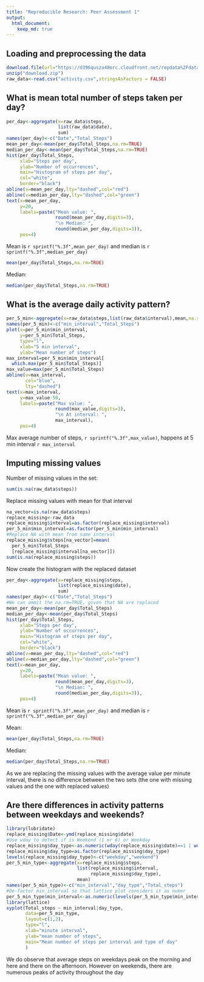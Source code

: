 ```yaml
---
title: "Reproducible Research: Peer Assessment 1"
output: 
  html_document:
    keep_md: true
---
```



## Loading and preprocessing the data
```r
download.file(url="https://d396qusza40orc.cloudfront.net/repdata%2Fdata%2Factivity.zip", destfile="download.zip")
unzip("download.zip")
raw_data<-read.csv("activity.csv",stringsAsFactors = FALSE)
```


## What is mean total number of steps taken per day?
```r
per_day<-aggregate(x=raw_data$steps,
                   list(raw_data$date),
                   sum)
names(per_day)<-c("Date","Total_Steps")
mean_per_day<-mean(per_day$Total_Steps,na.rm=TRUE)
median_per_day<-mean(per_day$Total_Steps,na.rm=TRUE)
hist(per_day$Total_Steps, 
     xlab="Steps per day",
     ylab="Number of occurrences",
     main="Histogram of steps per day",
     col="white",
     border="black")
abline(v=mean_per_day,lty="dashed",col="red")
abline(v=median_per_day,lty="dashed",col="green")
text(x=mean_per_day,
     y=20,
     labels=paste("Mean value: ",
                  round(mean_per_day,digits=3),
                  "\n Median: ",
                  round(median_per_day,digits=3)),
     pos=4)
```

Mean is `r sprintf("%.3f",mean_per_day)` and median is `r sprintf("%.3f",median_per_day)`
```r
mean(per_day$Total_Steps,na.rm=TRUE)
```
Median:
```r
median(per_day$Total_Steps,na.rm=TRUE)
```


## What is the average daily activity pattern?
```r
per_5_min<-aggregate(x=raw_data$steps,list(raw_data$interval),mean,na.rm=TRUE)
names(per_5_min)<-c("min_interval","Total_Steps")
plot(x=per_5_min$min_interval,
     y=per_5_min$Total_Steps,
     type="l",
     xlab="5 min interval",
     ylab="Mean number of steps")
max_interval=per_5_min$min_interval[
  which.max(per_5_min$Total_Steps)]
max_value=max(per_5_min$Total_Steps)
abline(v=max_interval,
       col="blue",
       lty="dashed")
text(x=max_interval,
     y=max_value-50,
     labels=paste("Max value: ",
                  round(max_value,digits=3),
                  "\n At interval: ",
                  max_interval),
     pos=4)
```

Max average number of steps, `r sprintf("%.3f",max_value)`, happens at 5 min interval `r max_interval`

## Imputing missing values

Number of missing values in the set:
```r
sum(is.na(raw_data$steps))
```

Replace missing values with mean for that interval
```r
na_vector=is.na(raw_data$steps)
replace_missing<-raw_data
replace_missing$interval=as.factor(replace_missing$interval)
per_5_min$min_interval=as.factor(per_5_min$min_interval)
#Replace NA with mean from same interval
replace_missing$steps[na_vector]=mean(
  per_5_min$Total_Steps
  [replace_missing$interval[na_vector]])
sum(is.na(replace_missing$steps))
```

Now create the histogram with the replaced dataset

```r
per_day<-aggregate(x=replace_missing$steps,
                   list(replace_missing$date),
                   sum)
names(per_day)<-c("Date","Total_Steps")
#We can ommit the na.rm=TRUE, given that NA are replaced
mean_per_day<-mean(per_day$Total_Steps)
median_per_day<-mean(per_day$Total_Steps)
hist(per_day$Total_Steps, 
     xlab="Steps per day",
     ylab="Number of occurrences",
     main="Histogram of steps per day",
     col="white",
     border="black")
abline(v=mean_per_day,lty="dashed",col="red")
abline(v=median_per_day,lty="dashed",col="green")
text(x=mean_per_day,
     y=20,
     labels=paste("Mean value: ",
                  round(mean_per_day,digits=3),
                  "\n Median: ",
                  round(median_per_day,digits=3)),
     pos=4)
```

Mean is `r sprintf("%.3f",mean_per_day)` and median is `r sprintf("%.3f",median_per_day)`

Mean:
```r
mean(per_day$Total_Steps,na.rm=TRUE)
```
Median:
```r
median(per_day$Total_Steps,na.rm=TRUE)
```
As we are replacing the missing values with the average value per minute interval, there is no difference between the two sets (the one with missing values and the one with replaced values)

## Are there differences in activity patterns between weekdays and weekends?

```r
library(lubridate)
replace_missing$Date<-ymd(replace_missing$date)
#Use wday to detect if is Weekend (1 or 6) or Weekday
replace_missing$day_type<-as.numeric(wday(replace_missing$date)==1 | wday(replace_missing$date)==7)+1
replace_missing$day_type=as.factor(replace_missing$day_type)
levels(replace_missing$day_type)<-c("weekday","weekend")
per_5_min_type<-aggregate(x=replace_missing$steps,
                          list(replace_missing$interval,
                               replace_missing$day_type),
                          mean)
names(per_5_min_type)<-c("min_interval","day_type","Total_steps")
#De-factor min_interval so that lattice plot considers it as numer
per_5_min_type$min_interval<-as.numeric(levels(per_5_min_type$min_interval))
library(lattice)
xyplot(Total_steps ~ min_interval|day_type,
       data=per_5_min_type,
       layout=c(1,2),
       type="l",
       xlab="minute interval",
       ylab="mean number of steps",
       main="Mean number of steps per interval and type of day"
       )
```

We do observe that average steps on weekdays peak on the morning and here and there on the afternoon. However on weekends, there are numerous peaks of activity throughout the day

